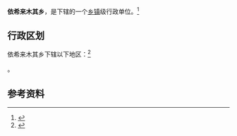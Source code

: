{{中国乡级行政区|65/29/22/204/000}}

'''依希来木其乡'''，是{{PRC admin/fullname|65/29/22/204/000|3}}下辖的一个[[乡镇|乡镇]]级行政单位。<ref>{{PRC admin/ref sgc|{{PRC admin/parent|65/29/22/204/000}}}}</ref>

== 行政区划 ==

依希来木其乡下辖以下地区：<ref>{{PRC admin/ref sgc|65/29/22/204/000}}</ref>

{{PRC admin/children|65/29/22/204/000}}。

== 参考资料 ==

{{reflist}}

{{行政区划小作品}}
{{PRC admin/navcat|65/29/22/204/000}}